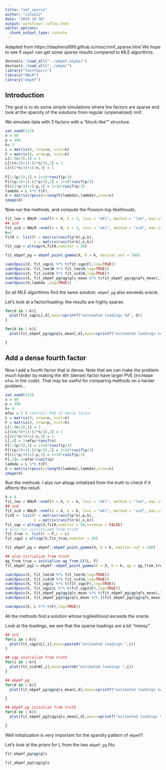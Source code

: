 ```yaml
---
title: "nmf_sparse"
author: "zihao12"
date: "2019-10-30"
output: workflowr::wflow_html
editor_options:
  chunk_output_type: console
---
```


Adapted from https://stephens999.github.io/misc/nmf_sparse.html
We hope to see if `ebpmf` can get some sparse results compared to MLE algorithms. 

```r
devtools::load_all("../ebpmf.alpha/")
devtools::load_all("../ebpm/")
library("fastTopics")
library("NNLM") 
library("ebpmf")
```

## Introduction

The goal is to do some simple simulations where the factors are sparse
and look at the sparsity of the solutions from regular (unpenalized) nmf.

We simulate data with 3 factors with a "block-like"" structure.
```r
set.seed(123)
n = 99
p = 300
k= 3
L = matrix(0, nrow=n, ncol=k)
F = matrix(0, nrow=p, ncol=k)
L[1:(n/3),1] = 1
L[((n/3)+1):(2*n/3),2] = 1
L[((2*n/3)+1):n,3] = 1
  
F[1:(p/3),1] = 1+10*runif(p/3)
F[((p/3)+1):(2*p/3),2] = 1+10*runif(p/3)
F[((2*p/3)+1):p,3] = 1+10*runif(p/3)
lambda = L %*% t(F)
X = matrix(rpois(n=length(lambda),lambda),nrow=n)
image(X)
```

Now run the methods, and compute the Poisson log-likelihoods.
```r
fit_lee = NNLM::nnmf(A = X, k = 3, loss = "mkl", method = "lee", max.iter = 10000)
## scd
fit_scd = NNLM::nnmf(A = X, k = 3, loss = "mkl", method = "scd", max.iter = 10000)
k=3
fit0 <- list(F = matrix(runif(p*k),p,k),
             L = matrix(runif(n*k),n,k))
fit_sqp = altsqp(X,fit0,numiter = 20)

fit_ebpmf_pg = ebpmf_point_gamma(X, K = k, maxiter.out = 100)

sum(dpois(X, fit_sqp$L %*% t(fit_sqp$F),log=TRUE))
sum(dpois(X, fit_lee$W %*% fit_lee$H,log=TRUE))
sum(dpois(X, fit_scd$W %*% fit_scd$H,log=TRUE))
sum(dpois(X, fit_ebpmf_pg$qg$qls_mean %*% t(fit_ebpmf_pg$qg$qfs_mean),log=TRUE))
sum(dpois(X,lambda ,log=TRUE))

```

So all MLE algorithms find the same solution. `ebpmf_pg` also exceeds oracle.

Let's look at a factor/loading: the results are highly sparse.
```r
for(d in 1:k){
  plot(fit_sqp$L[,d],main=sprintf("estimated loadings %d", d))
}

for(d in 1:k){
  plot(fit_ebpmf_pg$qg$qls_mean[,d],main=sprintf("estimated loadings %d", d))

}
```


## Add a dense fourth factor

Now I add a fourth factor that is dense.
Note that we can make the problem much harder
by making the 4th (dense) factor have larger PVE (increase `mfac` in the code).
That may be useful for comparing methods on a harder problem...
```r
set.seed(123)
n = 99
p = 300
k= 4
mfac = 2 # controls PVE of dense factor
L = matrix(0, nrow=n, ncol=k)
F = matrix(0, nrow=p, ncol=k)
L[1:(n/3),1] = 1
L[((n/3)+1):(2*n/3),2] = 1
L[((2*n/3)+1):n,3] = 1
L[,4] = 1+mfac*runif(n)
F[1:(p/3),1] = 1+10*runif(p/3)
F[((p/3)+1):(2*p/3),2] = 1+10*runif(p/3)
F[((2*p/3)+1):p,3] = 1+10*runif(p/3)
F[,4]= 1+mfac*runif(p)
lambda = L %*% t(F)
X = matrix(rpois(n=length(lambda),lambda),nrow=n)
image(X)
```



Run the methods. I also run altsqp initialized from the truth to check if it affects the result.
```r
k = 4
fit_lee = NNLM::nnmf(A = X, k = k, loss = "mkl", method = "lee", max.iter = 10000)
## scd
fit_scd = NNLM::nnmf(A = X, k = k, loss = "mkl", method = "scd", max.iter = 10000)
fit0 <- list(F = matrix(runif(p*k),p,k),
             L = matrix(runif(n*k),n,k))
fit_sqp = altsqp(X,fit0,numiter = 50,verbose = FALSE)
# also fit initialized from truth
fit_true <- list(F = F,L = L)
fit_sqp2 = altsqp(X,fit_true,numiter = 20)

fit_ebpmf_pg = ebpmf::ebpmf_point_gamma(X, K = k, maxiter.out = 100)

## also initialize from truth
qg_from_true = initialize_qg_from_LF(L, F)
fit_ebpmf_pg2 = ebpmf::ebpmf_point_gamma(X = X, K = k, qg = qg_from_true,maxiter.out = 100)

sum(dpois(X, fit_lee$W %*% fit_lee$H,log=TRUE))
sum(dpois(X, fit_scd$W %*% fit_scd$H,log=TRUE))
sum(dpois(X, fit_sqp$L %*% t(fit_sqp$F),log=TRUE))
sum(dpois(X, fit_sqp2$L %*% t(fit_sqp2$F),log=TRUE))
sum(dpois(X, fit_ebpmf_pg$qg$qls_mean %*% t(fit_ebpmf_pg$qg$qfs_mean),log=TRUE))
sum(dpois(X, fit_ebpmf_pg2$qg$qls_mean %*% t(fit_ebpmf_pg2$qg$qfs_mean),log=TRUE))

sum(dpois(X, L %*% t(F),log=TRUE))
```
All the methods find a solution
whose loglikelihood exceeds the oracle.

Look at the loadings, we see that the sparse loadings are a bit "messy".
```r
## scd
for(i in 1:k){
  plot(fit_sqp2$L[,i],main=paste0("estimated loadings ",i))
}

## sqp initialize from truth
for(i in 1:k){
  plot(fit_scd$W[,i],main=paste0("estimated loadings ",i))
}

## ebpmf_pg 
for(d in 1:k){
  plot(fit_ebpmf_pg$qg$qls_mean[,d],main=sprintf("estimated loadings %d", d))

}

## ebpmf_pg iniialize from truth
for(d in 1:k){
  plot(fit_ebpmf_pg2$qg$qls_mean[,d],main=sprintf("estimated loadings %d", d))

}
```

Well initialization  is very important for the sparsity pattern  of `ebpmf`!!


Let's look  at the priors for L from the two `ebpmf_pg` fits. 
```r
fit_ebpmf_pg$qg$gls

fit_ebpmf_pg2$qg$gls
```



















